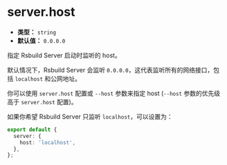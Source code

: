 # server.host

- **类型：** `string`
- **默认值：** `0.0.0.0`

指定 Rsbuild Server 启动时监听的 host。

默认情况下，Rsbuild Server 会监听 `0.0.0.0`，这代表监听所有的网络接口，包括 `localhost` 和公网地址。

你可以使用 `server.host` 配置或 `--host` 参数来指定 host (`--host` 参数的优先级高于 `server.host` 配置)。

如果你希望 Rsbuild Server 只监听 `localhost`，可以设置为：

```ts
export default {
  server: {
    host: 'localhost',
  },
};
```
